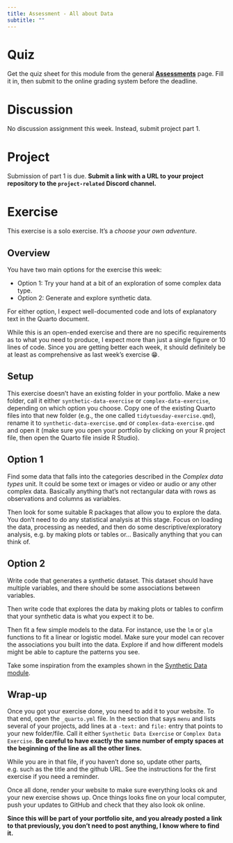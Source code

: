 ```yaml
---
title: Assessment - All about Data 
subtitle: ""
---
```


# Quiz

Get the quiz sheet for this module from the general [**Assessments**](../../courseinfo/assessments-overview.qmd) page. Fill it in, then submit to the online grading system before the deadline.


# Discussion

No discussion assignment this week. Instead, submit project part 1.


# Project

Submission of part 1 is due. **Submit a link with a URL to your project repository to the `project-related` Discord channel.**


# Exercise

This exercise is a solo exercise. It's a _choose your own adventure_. 

## Overview

You have two main options for the exercise this week:

* Option 1: Try your hand at a bit of an exploration of some complex data type.
* Option 2: Generate and explore synthetic data.

For either option, I expect well-documented code and lots of explanatory text in the Quarto document.

While this is an open-ended exercise and there are no specific requirements as to what you need to produce, I expect more than just a single figure or 10 lines of code. Since you are getting better each week, it should definitely be at least as comprehensive as last week's exercise 😁.


## Setup

This exercise doesn't have an existing folder in your portfolio. Make a new folder, call it either `synthetic-data-exercise` or `complex-data-exercise`, depending on which option you choose. Copy one of the existing Quarto files into that new folder (e.g., the one called `tidytuesday-exercise.qmd`), rename it to `synthetic-data-exercise.qmd` or `complex-data-exercise.qmd` and open it (make sure you open your portfolio by clicking on your R project file, then open the Quarto file inside R Studio).


## Option 1

Find some data that falls into the categories described in the _Complex data types_ unit. It could be some text or images or video or audio or any other complex data. Basically anything that's not rectangular data with rows as observations and columns as variables. 

Then look for some suitable R packages that allow you to explore the data. You don't need to do any statistical analysis at this stage. Focus on loading the data, processing as needed, and then do some descriptive/exploratory analysis, e.g. by making plots or tables or... Basically anything that you can think of.



## Option 2

Write code that generates a synthetic dataset. This dataset should have multiple variables, and there should be some associations between variables.

Then write code that explores the data by making plots or tables to confirm that your synthetic data is what you expect it to be.

Then fit a few simple models to the data. For instance, use the `lm` or `glm` functions to fit a linear or logistic model. Make sure your model can recover the associations you built into the data. Explore if and how different models might be able to capture the patterns you see.

Take some inspiration from the examples shown in the [Synthetic Data module](/content/module-synthetic-data/synthetic-data-overview.qmd).


## Wrap-up

Once you got your exercise done, you need to add it to your website. To that end, open the `_quarto.yml` file. In the section that says `menu` and lists several of your projects, add lines at a `-text:` and `file:` entry that points to your new folder/file. Call it either `Synthetic Data Exercise` or `Complex Data Exercise`. **Be careful to have exactly the same number of empty spaces at the beginning of the line as all the other lines.**

While you are in that file, if you haven't done so, update other parts, e.g. such as the title and the github URL. See the instructions for the first exercise if you need a reminder.

Once all done, render your website to make sure everything looks ok and your new exercise shows up. Once things looks fine on your local computer, push your updates to GitHub and check that they also look ok online.


**Since this will be part of your portfolio site, and you already posted a link to that previously, you don't need to post anything, I know where to find it.**